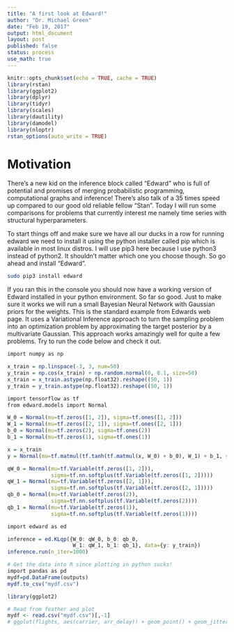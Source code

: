 ```yaml
---
title: "A first look at Edward!"
author: "Dr. Michael Green"
date: "Feb 19, 2017"
output: html_document
layout: post
published: false
status: process
use_math: true
---
```



```r
knitr::opts_chunk$set(echo = TRUE, cache = TRUE)
library(rstan)
library(ggplot2)
library(dplyr)
library(tidyr)
library(scales)
library(dautility)
library(damodel)
library(nloptr)
rstan_options(auto_write = TRUE)
```

# Motivation

There's a new kid on the inference block called "Edward" who is full of potential and promises of merging probabilistic programming, computational graphs and inference! There's also talk of a 35 times speed up compared to our good old reliable fellow "Stan". Today I will run some comparisons for problems that currently interest me namely time series with structural hyperparameters.

To start things off and make sure we have all our ducks in a row for running edward we need to install it using the python installer called pip which is available in most linux distros. I will use pip3 here because I use python3 instead of python2. It shouldn't matter which one you choose though. So go ahead and install "Edward".

```bash
sudo pip3 install edward
```

If you ran this in the console you should now have a working version of Edward installed in your python environment. So far so good. Just to make sure it works we will run a small Bayesian Neural Network with Gaussian priors for the weights. This is the standard example from Edwards web page. It uses a Variational Inference approach to turn the sampling problem into an optimization problem by approximating the target posterior by a multivariate Gaussian. This approach works amazingly well for quite a few problems. Try to run the code below and check it out. 

```r
import numpy as np

x_train = np.linspace(-3, 3, num=50)
y_train = np.cos(x_train) + np.random.normal(0, 0.1, size=50)
x_train = x_train.astype(np.float32).reshape((50, 1))
y_train = y_train.astype(np.float32).reshape((50, 1))

import tensorflow as tf
from edward.models import Normal

W_0 = Normal(mu=tf.zeros([1, 2]), sigma=tf.ones([1, 2]))
W_1 = Normal(mu=tf.zeros([2, 1]), sigma=tf.ones([2, 1]))
b_0 = Normal(mu=tf.zeros(2), sigma=tf.ones(2))
b_1 = Normal(mu=tf.zeros(1), sigma=tf.ones(1))

x = x_train
y = Normal(mu=tf.matmul(tf.tanh(tf.matmul(x, W_0) + b_0), W_1) + b_1, sigma=0.1)

qW_0 = Normal(mu=tf.Variable(tf.zeros([1, 2])),
              sigma=tf.nn.softplus(tf.Variable(tf.zeros([1, 2]))))
qW_1 = Normal(mu=tf.Variable(tf.zeros([2, 1])),
              sigma=tf.nn.softplus(tf.Variable(tf.zeros([2, 1]))))
qb_0 = Normal(mu=tf.Variable(tf.zeros(2)),
              sigma=tf.nn.softplus(tf.Variable(tf.zeros(2))))
qb_1 = Normal(mu=tf.Variable(tf.zeros(1)),
              sigma=tf.nn.softplus(tf.Variable(tf.zeros(1))))

import edward as ed

inference = ed.KLqp({W_0: qW_0, b_0: qb_0,
                     W_1: qW_1, b_1: qb_1}, data={y: y_train})
inference.run(n_iter=1000)

# Get the data into R since plotting in python sucks!
import pandas as pd
mydf=pd.DataFrame(outputs)
mydf.to_csv("mydf.csv")
```


```r
library(ggplot2)

# Read from feather and plot
mydf <- read.csv("mydf.csv")[,-1]
# ggplot(flights, aes(carrier, arr_delay)) + geom_point() + geom_jitter()
```
